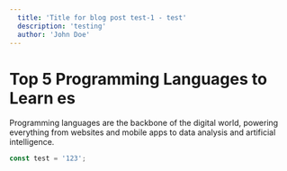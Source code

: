 ```yaml
---
  title: 'Title for blog post test-1 - test'
  description: 'testing'
  author: 'John Doe'
---
```


# Top 5 Programming Languages to Learn es

Programming languages are the backbone of the digital world, powering everything from websites and mobile apps to data analysis and artificial intelligence.

```js
const test = '123';
```
